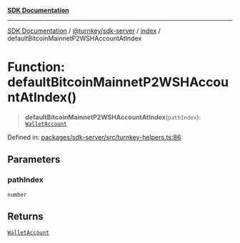 [**SDK Documentation**](../../../../README.mdx)

***

[SDK Documentation](../../../../packages.mdx) / [@turnkey/sdk-server](../../README.mdx) / [index](../README.mdx) / defaultBitcoinMainnetP2WSHAccountAtIndex

# Function: defaultBitcoinMainnetP2WSHAccountAtIndex()

> **defaultBitcoinMainnetP2WSHAccountAtIndex**(`pathIndex`): [`WalletAccount`](../interfaces/WalletAccount.mdx)

Defined in: [packages/sdk-server/src/turnkey-helpers.ts:86](https://github.com/tkhq/sdk/blob/3a88af7d1d927c6022706911d6af0f92f1440e00/packages/sdk-server/src/turnkey-helpers.ts#L86)

## Parameters

### pathIndex

`number`

## Returns

[`WalletAccount`](../interfaces/WalletAccount.mdx)
